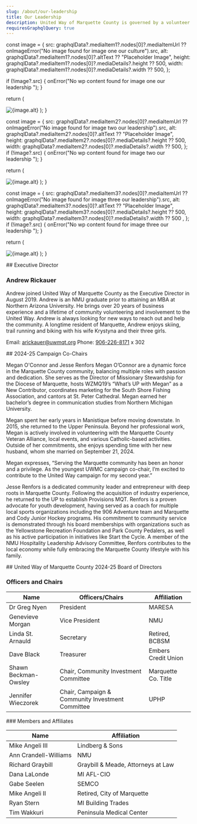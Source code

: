 ```yaml
---
slug: /about/our-leadership
title: Our Leadership
description: United Way of Marquette County is governed by a volunteer board of directors, who represent a cross-section of the community.
requiresGraphqlQuery: true
---
```



  const image = {
    src: graphqlData?.mediaItem1?.nodes[0]?.mediaItemUrl ?? onImageError("No image found for image one our culture").src,
    alt: graphqlData?.mediaItem1?.nodes[0]?.altText ?? "Placeholder Image",
    height: graphqlData?.mediaItem1?.nodes[0]?.mediaDetails?.height ?? 500,
    width: graphqlData?.mediaItem1?.nodes[0]?.mediaDetails?.width ?? 500,
  };
  
  if (!image?.src) {
    onError("No wp content found for image one our leadership ");
  }

return (

<img
  loading="lazy"
  decoding="async"
  height={image.height}
  width={image.width}
  src={image.src}
  alt={image.alt}
  className="max-h-[500px] w-auto justify-self-center mx-auto"
/>
); }

  const image = {
    src: graphqlData?.mediaItem2?.nodes[0]?.mediaItemUrl ?? onImageError("No image found for image two our leadership").src,
    alt: graphqlData?.mediaItem2?.nodes[0]?.altText ?? "Placeholder Image",
    height: graphqlData?.mediaItem2?.nodes[0]?.mediaDetails?.height ?? 500,
    width: graphqlData?.mediaItem2?.nodes[0]?.mediaDetails?.width ?? 500,
  };
  if (!image?.src) {
    onError("No wp content found for image two our leadership ");
  }

return (

<img
  loading="lazy"
  decoding="async"
  height={image.height}
  width={image.width}
  src={image.src}
  alt={image.alt}
  className=" max-h-[600px] w-auto justify-self-center mx-auto "
/>
); }

  const image = {
    src: graphqlData?.mediaItem3?.nodes[0]?.mediaItemUrl ?? onImageError("No image found for image three our leadership").src,
    alt: graphqlData?.mediaItem3?.nodes[0]?.altText ?? "Placeholder Image",
    height: graphqlData?.mediaItem3?.nodes[0]?.mediaDetails?.height ?? 500,
    width: graphqlData?.mediaItem3?.nodes[0]?.mediaDetails?.width  ?? 500 ,
  };
  if (!image?.src) {
    onError("No wp content found for image three our leadership ");
  }

return (

<img
  loading="lazy"
  decoding="async"
  height={image.height}
  width={image.width}
  src={image.src}
  alt={image.alt}
  className="w-full max-w-[700px] justify-self-center mx-auto"
/>
); }

<ImageOne graphqlData={props.queryData} />

<div className="content">
## Executive Director

### Andrew Rickauer

Andrew joined United Way of Marquette County as the Executive Director in August 2019. Andrew is an NMU graduate prior to attaining an MBA at Northern Arizona University. He brings over 20 years of business experience and a lifetime of community volunteering and involvement to the United Way. Andrew is always looking for new ways to reach out and help the community. A longtime resident of Marquette, Andrew enjoys skiing, trail running and biking with his wife Krystyna and their three girls.

Email: [arickauer@uwmqt.org](mailto:arickauer@uwmqt.org)
Phone: [906-226-8171](tel:+1-906-226-8171) x 302

</div>

<ImageTwo graphqlData={props.queryData} />

<div className="content">
## 2024-25 Campaign Co-Chairs

Megan O'Connor and Jesse Renfors
Megan O’Connor are a dynamic force in the Marquette County community, balancing multiple roles with passion and dedication. She serves as the Director of Missionary Stewardship for the Diocese of Marquette, hosts WZMQ19’s
“What’s UP with Megan” as a New Contributor, coordinates marketing for the South Shore Fishing Association, and cantors at St. Peter Cathedral. Megan earned her bachelor’s degree in communication studies from Northern Michigan University.

Megan spent her early years in Manistique before moving downstate. In 2015, she returned to the Upper Peninsula. Beyond her professional work, Megan is actively involved in volunteering with the Marquette County Veteran Alliance, local events, and various Catholic-based activities. Outside of her commitments, she enjoys spending time with her new husband, whom she married on September 21, 2024.

Megan expresses, “Serving the Marquette community has been an honor and a privilege. As the youngest UWMC campaign co-chair, I’m excited to contribute to the United Way campaign for my second year.”

Jesse Renfors is a dedicated community leader and entrepreneur with deep roots in Marquette County. Following the acquisition of industry experience, he returned to the UP to establish Provisions MQT. Renfors is a proven advocate for youth development, having served as a coach for multiple local sports organizations including the 906 Adventure team and Marquette and Cody Junior Hockey programs. His commitment to community service is demonstrated through his board memberships with organizations such as the Yellowstone Recreation Foundation and Park County Pedalers, as well as his active participation in initiatives like Start the Cycle. A member of the NMU Hospitality Leadership Advisory Committee, Renfors contributes to the local economy while fully embracing the Marquette County lifestyle with his family.

</div>

<div className="col-span-2">
## United Way of Marquette County 2024-25 Board of Directors

<ImageThree graphqlData={props.queryData} />
<div className=" w-3/4 justify-self-center">
<div  className="contents text-md">

### Officers and Chairs

| Name                 | Officers/Chairs                                  | Affiliation         |
| -------------------- | ------------------------------------------------ | ------------------- |
| Dr Greg Nyen         | President                                        | MARESA              |
| Genevieve Morgan     | Vice President                                   | NMU                 |
| Linda St. Arnauld    | Secretary                                        | Retired, BCBSM      |
| Dave Black           | Treasurer                                        | Embers Credit Union |
| Shawn Beckman-Owsley | Chair, Community Investment Committee            | Marquette Co. Title |
| Jennifer Wieczorek   | Chair, Campaign & Community Investment Committee | UPHP                |

  </div>
  <div className="contents text-md">
### Members and Affiliates

| Name                  | Affiliation                        |
| --------------------- | ---------------------------------- |
| Mike Angeli III       | Lindberg & Sons                    |
| Ann Crandell-Williams | NMU                                |
| Richard Graybill      | Graybill & Meade, Attorneys at Law |
| Dana LaLonde          | MI AFL-CIO                         |
| Gabe Seelen           | SEMCO                              |
| Mike Angeli II        | Retired, City of Marquette         |
| Ryan Stern            | MI Building Trades                 |
| Tim Wakkuri           | Peninsula Medical Center           |

</div>
</div>

</div>
